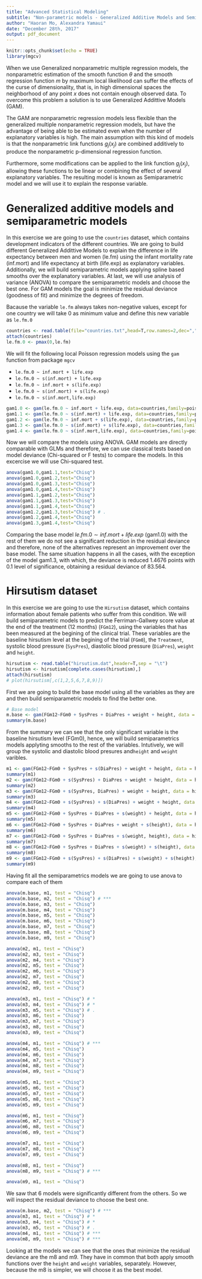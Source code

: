 ```yaml
---
title: "Advanced Statistical Modeling"
subtitle: "Non-parametric models - Generalized Additive Models and Semiparametric models"
author: "Haoran Mo, Alexandra Yamaui"
date: "December 28th, 2017"
output: pdf_document
---
```


```r
knitr::opts_chunk$set(echo = TRUE)
library(mgcv)
```

When we use Generalized nonparametric multiple regression models, the nonparametric estimation of the smooth function $\theta$ and the smooth regression function $m$ by maximum local likelihood can suffer the effects of the curse of dimensionality, that is, in high dimensional spaces the neighborhood of any point $x$ does not contain enough observed data. To overcome this problem a solution is to use Generalized Addittive Models (GAM).

The GAM are nonparametric regression models less flexible than the generalized multiple nonparametric regression models, but have the advantage of being able to be estimated even when the number of explanatory variables is high. The main assumption with this kind of models is that the nonparametric link functions $g_j(x_j)$ are combined additively to produce the nonparametric p-dimensional regression function.

Furthermore, some modifications can be applied to the link function $g_j(x_j)$, allowing these functions to be linear or combining the effect of several explanatory variables. The resulting model is known as Semiparametric model and we will use it to explain the response variable.

# Generalized additive models and semiparametric models
In this exercise we are going to use the `countries` dataset, which contains development indicators of the different countries. We are going to build different Generalized Addittive Models to explain the difference in life expectancy between men and women (le.fm) using the infant mortality rate (inf.mort) and life expectancy at birth (life.exp) as explanatory variables. Additionally, we will build semiparametric models applying spline based smooths over the explanatory variables. At last, we will use analysis of variance (ANOVA) to compare the semiparametric models and choose the best one. For GAM models the goal is minimize the residual deviance (goodness of fit) and minimize the degrees of freedom.

Bacause the variable `le.fm` always takes non-negative values, except for one country we will take 0 as minimum value and define this new variable as `le.fm.0`
```r
countries <- read.table(file="countries.txt",head=T,row.names=2,dec=",")
attach(countries)
le.fm.0 <- pmax(0,le.fm)  
```

We will fit the following local Poisson regression models using the `gam` function from package `mgcv`

* `le.fm.0 ~ inf.mort + life.exp` 
* `le.fm.0 ~ s(inf.mort) + life.exp` 
* `le.fm.0 ~ inf.mort + s(life.exp)` 
* `le.fm.0 ~ s(inf.mort) + s(life.exp)` 
* `le.fm.0 ~ s(inf.mort,life.exp)` 
```r
gam1.0 <- gam(le.fm.0 ~ inf.mort + life.exp, data=countries,family=poisson)
gam1.1 <- gam(le.fm.0 ~ s(inf.mort) + life.exp, data=countries,family=poisson)
gam1.2 <- gam(le.fm.0 ~ inf.mort + s(life.exp), data=countries,family=poisson)
gam1.3 <- gam(le.fm.0 ~ s(inf.mort) + s(life.exp), data=countries,family=poisson)
gam1.4 <- gam(le.fm.0 ~ s(inf.mort,life.exp), data=countries,family=poisson)
```
Now we will compare the models using ANOVA. GAM models are directly comparable with GLMs and therefore, we can use classical tests based on model deviance (Chi-squared or F tests) to compare the models. In this excercise we will use Chi-squared test.
```r
anova(gam1.0,gam1.1,test="Chisq")
anova(gam1.0,gam1.2,test="Chisq")
anova(gam1.0,gam1.3,test="Chisq")
anova(gam1.0,gam1.4,test="Chisq")
anova(gam1.1,gam1.2,test="Chisq")
anova(gam1.1,gam1.3,test="Chisq")
anova(gam1.1,gam1.4,test="Chisq")
anova(gam1.2,gam1.3,test="Chisq") # .
anova(gam1.2,gam1.4,test="Chisq")
anova(gam1.3,gam1.4,test="Chisq")

```

Comparing the base model $le.fm.0 \sim inf.mort + life.exp$ (gam1.0) with the rest of them we do not see a significant reduction in the residual deviance and therefore, none of the alternatives represent an improvement over the base model. The same situation happens in all the cases, with the exception of the model gam1.3, with which, the deviance is reduced 1.4676 points with 0.1 level of significance, obtaining a residual deviance of 83.564.

# Hirsutism dataset

In this exercise we are going to use the `Hirsutism` dataset, which contains information about female patients who suffer from this condition. We will build semiparametric models to predict the Ferriman-Gallwey score value at the end of the treatment (12 months) (`FGm12`), using the variables that has been measured at the begining of the clinical trial. These variables are the baseline hirsutism level at the begining of the trial (`FGm0`), the `Treatment`, systolic blood pressure (`SysPres`), diastolic blood pressure (`DiaPres`), `weight` and `height`.
```r
hirsutism <- read.table("hirsutism.dat",header=T,sep = "\t")
hirsutism <- hirsutism[complete.cases(hirsutism),]
attach(hirsutism)
# plot(hirsutism[,c(1,2,5,6,7,8,9)])
```

First we are going to build the base model using all the variables as they are and then build semiparametric models to find the better one.
```r
# Base model
m.base <- gam(FGm12~FGm0 + SysPres + DiaPres + weight + height, data = hirsutism)
summary(m.base)
```

From the summary we can see that the only significant variable is the baseline hirsutism level (FGm0), hence, we will build semiparametrics models applyting smooths to the rest of the variables. Intutively, we will group the systolic and diastolic blood presures and`height` and `weight` varibles.
```r
m1 <- gam(FGm12~FGm0 + SysPres + s(DiaPres) + weight + height, data = hirsutism)
summary(m1)
m2 <- gam(FGm12~FGm0 + s(SysPres) + DiaPres + weight + height, data = hirsutism)
summary(m2)
m3 <- gam(FGm12~FGm0 + s(SysPres, DiaPres) + weight + height, data = hirsutism)
summary(m3)
m4 <- gam(FGm12~FGm0 + s(SysPres) + s(DiaPres) + weight + height, data = hirsutism)
summary(m4)
m5 <- gam(FGm12~FGm0 + SysPres + DiaPres + s(weight) + height, data = hirsutism) #mejore p-value
summary(m5)
m6 <- gam(FGm12~FGm0 + SysPres + DiaPres + weight + s(height), data = hirsutism)
summary(m6)
m7 <- gam(FGm12~FGm0 + SysPres + DiaPres + s(weight, height), data = hirsutism) # mejor R-sq y GCV
summary(m7)
m8 <- gam(FGm12~FGm0 + SysPres + DiaPres + s(weight) + s(height), data = hirsutism)
summary(m8)
m9 <- gam(FGm12~FGm0 + s(SysPres) + s(DiaPres) + s(weight) + s(height), data = hirsutism)
summary(m9)
```

Having fit all the semiparametrics models we are going to use anova to compare each of them
```r
anova(m.base, m1, test = "Chisq")
anova(m.base, m2, test = "Chisq") # ***
anova(m.base, m3, test = "Chisq")
anova(m.base, m4, test = "Chisq")
anova(m.base, m5, test = "Chisq")
anova(m.base, m6, test = "Chisq")
anova(m.base, m7, test = "Chisq")
anova(m.base, m8, test = "Chisq")
anova(m.base, m9, test = "Chisq")

anova(m2, m1, test = "Chisq")
anova(m2, m3, test = "Chisq")
anova(m2, m4, test = "Chisq")
anova(m2, m5, test = "Chisq")
anova(m2, m6, test = "Chisq")
anova(m2, m7, test = "Chisq")
anova(m2, m8, test = "Chisq")
anova(m2, m9, test = "Chisq")

anova(m3, m1, test = "Chisq") # *
anova(m3, m4, test = "Chisq") # *
anova(m3, m5, test = "Chisq") # .
anova(m3, m6, test = "Chisq")
anova(m3, m7, test = "Chisq")
anova(m3, m8, test = "Chisq")
anova(m3, m9, test = "Chisq")

anova(m4, m1, test = "Chisq") # ***
anova(m4, m5, test = "Chisq")
anova(m4, m6, test = "Chisq")
anova(m4, m7, test = "Chisq")
anova(m4, m8, test = "Chisq")
anova(m4, m9, test = "Chisq")

anova(m5, m1, test = "Chisq")
anova(m5, m6, test = "Chisq")
anova(m5, m7, test = "Chisq")
anova(m5, m8, test = "Chisq")
anova(m5, m9, test = "Chisq")

anova(m6, m1, test = "Chisq")
anova(m6, m7, test = "Chisq")
anova(m6, m8, test = "Chisq")
anova(m6, m9, test = "Chisq")

anova(m7, m1, test = "Chisq")
anova(m7, m8, test = "Chisq")
anova(m7, m9, test = "Chisq")

anova(m8, m1, test = "Chisq")
anova(m8, m9, test = "Chisq") # ***

anova(m9, m1, test = "Chisq")
```

We saw that 6 models were significantly different from the others. So we will inspect the residual deviance to choose the best one.
```r
anova(m.base, m2, test = "Chisq") # ***
anova(m3, m1, test = "Chisq") # *
anova(m3, m4, test = "Chisq") # *
anova(m3, m5, test = "Chisq") # .
anova(m4, m1, test = "Chisq") # ***
anova(m8, m9, test = "Chisq") # ***
```

Looking at the models we can see that the ones that minimize the residual deviance are the m8 and m9. They have in common that both apply smooth functions over the `height` and `weight` variables, separately. However, because the m8 is simpler, we will choose it as the best model.